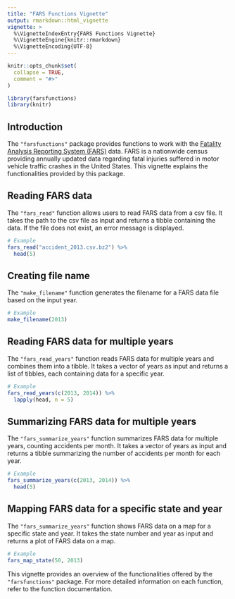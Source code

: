 ```yaml
---
title: "FARS Functions Vignette"
output: rmarkdown::html_vignette
vignette: >
  %\VignetteIndexEntry{FARS Functions Vignette}
  %\VignetteEngine{knitr::rmarkdown}
  %\VignetteEncoding{UTF-8}
---
```


```r
knitr::opts_chunk$set(
  collapse = TRUE,
  comment = "#>"
)
```

```r
library(farsfunctions)
library(knitr)
```

## Introduction

The `"farsfunctions"` package provides functions to work with the [Fatality Analysis Reporting System (FARS)](https://www.nhtsa.gov/research-data/fatality-analysis-reporting-system-fars) data. FARS is a nationwide census providing annually updated data regarding fatal injuries suffered in motor vehicle traffic crashes in the United States. This vignette explains the functionalities provided by this package. 

## Reading FARS data

The `"fars_read"` function allows users to read FARS data from a csv file. It takes the path to the csv file as input and returns a tibble containing the data. If the file does not exist, an error message is displayed.

```r
# Example
fars_read("accident_2013.csv.bz2") %>% 
  head(5)
```

## Creating file name

The `"make_filename"` function generates the filename for a FARS data file based on the input year.

```r
# Example
make_filename(2013)
```

## Reading FARS data for multiple years

The `"fars_read_years"` function reads FARS data for multiple years and combines them into a tibble. It takes a vector of years as input and returns a list of tibbles, each containing data for a specific year.

```r
# Example
fars_read_years(c(2013, 2014)) %>% 
  lapply(head, n = 5)
```

## Summarizing FARS data for multiple years

The `"fars_summarize_years"` function summarizes FARS data for multiple years, counting accidents per month. It takes a vector of years as input and returns a tibble summarizing the number of accidents per month for each year.

```r
# Example
fars_summarize_years(c(2013, 2014)) %>% 
  head(5)
```


## Mapping FARS data for a specific state and year

The `"fars_summarize_years"` function shows FARS data on a map for a specific state and year. It takes the state number and year as input and returns a plot of FARS data on a map.

```r
# Example
fars_map_state(50, 2013)
```

This vignette provides an overview of the functionalities offered by the `"farsfunctions"` package. For more detailed information on each function, refer to the function documentation.


